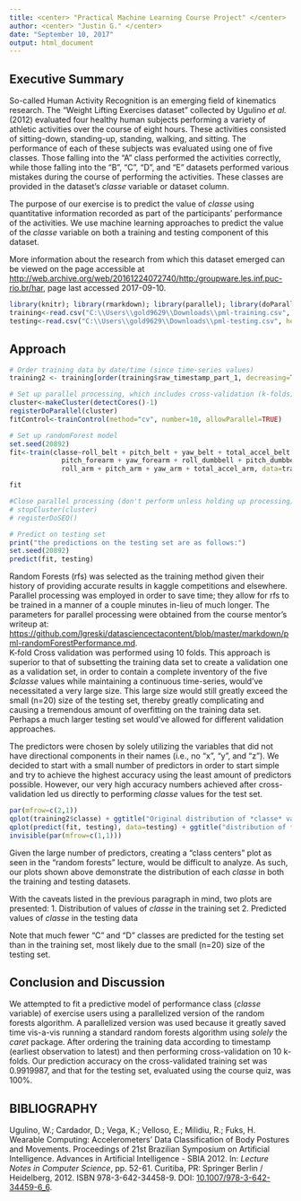 ---
title: <center> "Practical Machine Learning Course Project" </center>
author: <center> "Justin G." </center>
date: "September 10, 2017"
output: html_document
---
  
## Executive Summary
  
So-called Human Activity Recognition is an emerging field of kinematics research. The "Weight Lifting Exercises dataset" collected by Ugulino *et al.* (2012) evaluated four healthy human subjects performing a variety of athletic activities over the course of eight hours.  These activities consisted of sitting-down, standing-up, standing, walking, and sitting.  The performance of each of these subjects was evaluated using one of five classes. Those falling into the "A" class performed the activities correctly, while those falling into the "B", "C", "D", and "E" datasets performed various mistakes during the course of performing the activities.  These classes are provided in the dataset's *classe* variable or dataset column. 

The purpose of our exercise is to predict the value of *classe* using quantitative information recorded as part of the participants' performance of the activities.  We use machine learning approaches to predict the value of the *classe* variable on both a training and testing component of this dataset.

More information about the research from which this dataset emerged can be viewed on the page accessible at [http://web.archive.org/web/20161224072740/http:/groupware.les.inf.puc-rio.br/har](http://web.archive.org/web/20161224072740/http:/groupware.les.inf.puc-rio.br/har), page last accessed 2017-09-10.

``` {r load_libraries, message=F, warning=F, echo=TRUE, cache=TRUE}
library(knitr); library(rmarkdown); library(parallel); library(doParallel); library(caret); library(ggplot2);
training<-read.csv("C:\\Users\\gold9629\\Downloads\\pml-training.csv", header=T)
testing<-read.csv("C:\\Users\\gold9629\\Downloads\\pml-testing.csv", header=T)
```

## Approach
```{r perform_cross_validation, echo=TRUE, cache=TRUE, message=F, warning=F}

# Order training data by date/time (since time-series values)
training2 <- training[order(training$raw_timestamp_part_1, decreasing=TRUE),]

# Set up parallel processing, which includes cross-validation (k-folds)
cluster<-makeCluster(detectCores()-1)
registerDoParallel(cluster)
fitControl<-trainControl(method="cv", number=10, allowParallel=TRUE)

# Set up randomForest model
set.seed(20892)
fit<-train(classe~roll_belt + pitch_belt + yaw_belt + total_accel_belt + roll_forearm + total_accel_forearm +
             pitch_forearm + yaw_forearm + roll_dumbbell + pitch_dumbbell + yaw_dumbbell + total_accel_dumbbell +
             roll_arm + pitch_arm + yaw_arm + total_accel_arm, data=training2, trControl = fitControl)

fit

#Close parallel processing (don't perform unless holding up processing)
# stopCluster(cluster)
# registerDoSEQ()

# Predict on testing set
print("the predictions on the testing set are as follows:")
set.seed(20892)
predict(fit, testing) 
```
Random Forests (rfs) was selected as the training method given their history of providing accurate results in kaggle competitions and elsewhere.  Parallel processing was employed in order to save time; they allow for rfs to be trained in a manner of a couple minutes in-lieu of much longer.  The parameters for parallel processing were obtained from the course mentor's writeup at: [https://github.com/lgreski/datasciencectacontent/blob/master/markdown/pml-randomForestPerformance.md](https://github.com/lgreski/datasciencectacontent/blob/master/markdown/pml-randomForestPerformance.md).   
K-fold Cross validation was performed using 10 folds.  This approach is superior to that of subsetting the training data set to create a validation one as a validation set, in order to contain a complete inventory of the five *$classe* values while maintaining a continuous time-series, would've necessitated a very large size.  This large size would still greatly exceed the small (n=20) size of the testing set, thereby greatly complicating and causing a tremendous amount of overfitting on the training data set.  Perhaps a much larger testing set would've allowed for different validation approaches.

The predictors were chosen by solely utilizing the variables that did not have directional components in their names (i.e., no "x", "y", and "z").  We decided to start with a small number of predictors in order to start simple and try to achieve the highest accuracy using the least amount of predictors possible.  However, our very high accuracy numbers achieved after cross-validation led us directly to performing *classe* values for the test set.
                                                                                                                                           
```{r show_prediction_values, cache=TRUE, echo=TRUE}
par(mfrow=c(2,1))
qplot(training2$classe) + ggtitle("Original distribution of *classe* variable in training data")
qplot(predict(fit, testing), data=testing) + ggtitle("distribution of *classe* variable in predicted test data")
invisible(par(mfrow=c(1,1)))
```
Given the large number of predictors, creating a "class centers" plot as seen in the "random forests" lecture, would be difficult to analyze.  As such, our plots shown above demonstrate the distribution of each *classe* in both the training and testing datasets. 

With the caveats listed in the previous paragraph in mind, two plots are presented:
1. Distribution  of values of *classe* in the training set
2. Predicted values of *classe* in the testing data

Note that much fewer "C" and "D" classes are predicted for the testing set than in the training set, most likely due to the small (n=20) size of the testing set.
                                                                                                                                       
## Conclusion and Discussion
We attempted to fit a predictive model of performance class (*classe* variable) of exercise users using a parallelized version of the random forests algorithm.  A parallelized version was used because it greatly saved time vis-a-vis running a standard random forests algorithm using *solely* the *caret* package. After ordering the training data according to timestamp (earliest observation to latest) and then performing cross-validation on 10 k-folds.  Our prediction accuracy on the cross-validated training set was 0.9919987, and that for the testing set, evaluated using the course quiz, was 100%.
                                         
## BIBLIOGRAPHY
Ugulino, W.; Cardador, D.; Vega, K.; Velloso, E.; Milidiu, R.; Fuks, H. Wearable Computing: Accelerometers' Data Classification of Body Postures and Movements. Proceedings of 21st Brazilian Symposium on Artificial Intelligence. Advances in Artificial Intelligence - SBIA 2012. In: *Lecture Notes in Computer Science*, pp. 52-61. Curitiba, PR: Springer Berlin / Heidelberg, 2012. ISBN 978-3-642-34458-9. DOI: [10.1007/978-3-642-34459-6_6](http://dx.doi.org/10.1007/978-3-642-34459-6_6). 